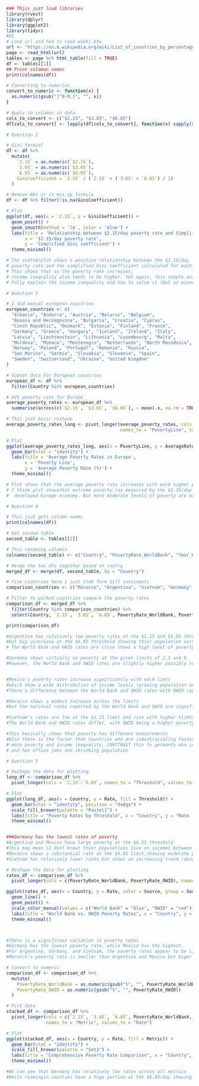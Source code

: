 ```r
### Thjis just load libraries 
library(rvest)
library(dplyr)
library(ggplot2)
library(tidyr) 
#Q1
# Load url and had to read wikki btw
url <- "https://en.m.wikipedia.org/wiki/List_of_countries_by_percentage_of_population_living_in_poverty"
page <- read_html(url)
tables <- page %>% html_table(fill = TRUE)
df <- tables[[1]]
## Print colomun names
print(colnames(df))

# Converting to numerioc
convert_to_numeric <- function(x) {
  as.numeric(gsub("[^0-9.]", "", x))
}

# Apply to columns in data
cols_to_convert <- c("$2.15", "$3.65", "$6.85")
df[cols_to_convert] <- lapply(df[cols_to_convert], function(x) sapply(x, convert_to_numeric))


```


```r
# Question 2

# Gini formual
df <- df %>%
  mutate(
    `2.15` = as.numeric(`$2.15`),
    `3.65` = as.numeric(`$3.65`),
    `6.85` = as.numeric(`$6.85`),
    GiniCoefficient = `2.15` / (`2.15` + (`3.65` + `6.85`) / 2)
  )

# Remove NAs or it mss up formula
df <- df %>% filter(!is.na(GiniCoefficient))

# Plot
ggplot(df, aes(x = `2.15`, y = GiniCoefficient)) +
  geom_point() +
  geom_smooth(method = 'lm', color = 'blue') +
  labs(title = 'Relationship between $2.15/day poverty rate and Simplified Gini coefficient',
       x = '$2.15/day poverty rate', 
       y = 'Simplified Gini coefficient') +
  theme_minimal()

# The scatterplot shows a positive relationship between the $2.15/day 
# poverty rate and the simplified Gini coefficient calculated for each country.
# This shows that as the poverty rate increases, 
# income inequality also tends to be higher. Yet again, this simple analysis doesny
# Fully explain the income inequality and how to solve it (Not an economist btw)

```




```r
# Question 3

# I did manual european countries
european_countries <- c(
  "Albania", "Andorra", "Austria", "Belarus", "Belgium", 
  "Bosnia and Herzegovina", "Bulgaria", "Croatia", "Cyprus",
  "Czech Republic", "Denmark", "Estonia", "Finland", "France", 
  "Germany", "Greece", "Hungary", "Iceland", "Ireland", "Italy", 
  "Latvia", "Liechtenstein", "Lithuania", "Luxembourg", "Malta",
  "Moldova", "Monaco", "Montenegro", "Netherlands", "North Macedonia",
  "Norway", "Poland", "Portugal", "Romania", "Russia", 
  "San Marino", "Serbia", "Slovakia", "Slovenia", "Spain", 
  "Sweden", "Switzerland", "Ukraine", "United Kingdom"
)

# Subset data for European countries
european_df <- df %>%
  filter(Country %in% european_countries)

# AVG poverty rate for Europe 
average_poverty_rates <- european_df %>%
  summarise(across(c(`$2.15`, `$3.65`, `$6.85`), ~ mean(.x, na.rm = TRUE)))

# This just basic reshpae
average_poverty_rates_long <- pivot_longer(average_poverty_rates, cols = c(`$2.15`, `$3.65`, `$6.85`),
                                           names_to = "PovertyLine", values_to = "AverageRate")

# Plot
ggplot(average_poverty_rates_long, aes(x = PovertyLine, y = AverageRate)) +
  geom_bar(stat = "identity") +
  labs(title = 'Average Poverty Rates in Europe',
       x = 'Poverty Line', 
       y = 'Average Poverty Rate (%)') +
  theme_minimal()

# Plot shows that the average poverty rate increases with each higher poverty line.
# I think plot showsthat extreme poverty (as measured by the $2.15/day threshold) is not cmmon in 
#  developed Europe economy. But more moderate levels of poverty are more in Europe with the higher thresholds.


```



```r
# Question 4

# This jsut gett column naems
print(colnames(df))

# Get second table
second_table <- tables[[2]]

# This renaming columsn 
colnames(second_table) <- c("Country", "PovertyRate_WorldBank", "Year_WorldBank", "PovertyRate_OWID", "Year_OWID")

# Merge the two dfs together based on coutry 
merged_df <- merge(df, second_table, by = "Country")

# Five countries here i just ttok form diff continents
comparison_countries <- c("Morocco", "Argentina", "Vietnam", "Germany", "Mexico")

# Filter fo picked countries compare the poverty rates
comparison_df <- merged_df %>%
  filter(Country %in% comparison_countries) %>%
  select(Country, `2.15`, `3.65`, `6.85`, PovertyRate_WorldBank, PovertyRate_OWID)

print(comparison_df)

#Argentina has relatively low poverty rates at the $2.15 and $3.65 thresholds 
#but big uincrease at the $6.85 threshold showing thier population earns between $3.65 and $6.85 
# The World Bank and OWID rates are close shows a high level of poverty compared to first table data

#Germany shows virtually no poverty at the given limits of 2,3 and 6
#However, the World Bank and OWID rates are slightly higher possibly reflecting a more defined (I guess) national poverty line.


#Mexico's poverty rates increase significantly with each limti
#which show a wide distribution of income levels (growing population and developing ecomony?)
#There a difference between the World Bank and OWID rates with OWID reporting a higher rate

#Morocco shows a modest increase across the limits
#but the national rates reported by the World Bank and OWID are significantly lower. (Different meaurements?)

#Vietnam's rates are low at the $2.15 limit and rise with higher klimts. 
#The World Bank and OWID rates differ, with OWID being a higher poverty rate

#This basically shows that poverty has different measurements 
#Also there is the factor that Countries who are industraizaling faster and younger populations will have
# more poverty and income inequality, CONTTRAST this to germanty who is inudtrialized alread
# and has office jobs and shrinking population
```


```r
# Question 5

# Reshape the data for plotting
long_df <- comparison_df %>%
  pivot_longer(cols = `2.15`:`6.85`, names_to = "Threshold", values_to = "Rate")

# Plot
ggplot(long_df, aes(x = Country, y = Rate, fill = Threshold)) +
  geom_bar(stat = "identity", position = "dodge") +
  scale_fill_brewer(palette = "Pastel1") +
  labs(title = "Poverty Rates by Threshold", x = "Country", y = "Rate (%)") +
  theme_minimal()


###Germany has the lowest rates of poverty
#Argentina and Mexico have large poverty at the $6.85 threshold 
#this may mean (I dont know) thier populations live on incomes between $3.65 and $6.85 per day
#Morocco shows a substantial rate at the $6.85 limit,showing moderate poverty
#Vietnam has relatively lower rates but shows an increasing trend (developinge conomy)

# Reshape the data for plotting
rates_df <- comparison_df %>%
  pivot_longer(cols = c(PovertyRate_WorldBank, PovertyRate_OWID), names_to = "Source", values_to = "Rate")

ggplot(rates_df, aes(x = Country, y = Rate, color = Source, group = Source)) +
  geom_line() +
  geom_point() +
  scale_color_manual(values = c("World Bank" = "blue", "OWID" = "red")) +
  labs(title = "World Bank vs. OWID Poverty Rates", x = "Country", y = "Rate (%)") +
  theme_minimal()



#There is a significant variation in poverty rates
#Germany has the lowest poverty rate, while Mexico has the highest.
#For Argentina, Germany, and Vietnam, the poverty rates appear to be similar across sources.
#Morocco's poverty rate is smaller than Argentina and Mexico but biger than Germany Vietnam

# Convert to numeric
comparison_df <- comparison_df %>%
  mutate(
    PovertyRate_WorldBank = as.numeric(gsub("%", "", PovertyRate_WorldBank)),
    PovertyRate_OWID = as.numeric(gsub("%", "", PovertyRate_OWID))
  )

# Pivt data 
stacked_df <- comparison_df %>%
  pivot_longer(cols = c(`2.15`, `3.65`, `6.85`, PovertyRate_WorldBank, PovertyRate_OWID), 
               names_to = "Metric", values_to = "Rate")

# Plot
ggplot(stacked_df, aes(x = Country, y = Rate, fill = Metric)) +
  geom_bar(stat = "identity") +
  scale_fill_brewer(palette = "Set3") +
  labs(title = "Comprehensive Poverty Rate Comparison", x = "Country", y = "Rate (%)") +
  theme_minimal()

#We can see that Germany has relatively low rates across all metrics
#While reamingin counties have a huge portion at the $6.85/day showing higher poverty levels
```

